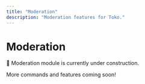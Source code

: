 ```yaml
---
title: "Moderation"
description: "Moderation features for Toko."
---
```


# Moderation

🚧 Moderation module is currently under construction.

More commands and features coming soon!
